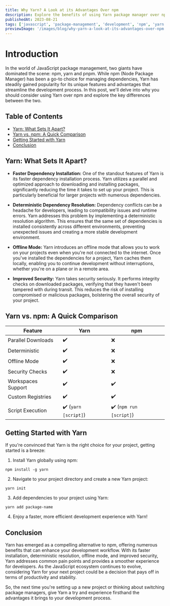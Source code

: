 ```yaml
---
title: Why Yarn? A Look at its Advantages Over npm
description: Explore the benefits of using Yarn package manager over npm and how it can enhance your development workflow.
publishedAt: 2023-08-21
tags: ['javascript', 'package-management', 'development', 'npm', 'yarn']
previewImage: '/images/blog/why-yarn-a-look-at-its-advantages-over-npm.jpg'
---
```


# Introduction

In the world of JavaScript package management, two giants have dominated the scene: npm, yarn and pnpm. While npm (Node Package Manager) has been a go-to choice for managing dependencies, Yarn has steadily gained popularity for its unique features and advantages that streamline the development process. In this post, we'll delve into why you should consider using Yarn over npm and explore the key differences between the two.

## Table of Contents

-   [Yarn: What Sets It Apart?](#yarn-what-sets-it-apart)
-   [Yarn vs. npm: A Quick Comparison](#yarn-vs-npm-a-quick-comparison)
-   [Getting Started with Yarn](#getting-started-with-yarn)
-   [Conclusion](#conclusion)

## Yarn: What Sets It Apart?

-   **Faster Dependency Installation:** One of the standout features of Yarn is its faster dependency installation process. Yarn utilizes a parallel and optimized approach to downloading and installing packages, significantly reducing the time it takes to set up your project. This is particularly beneficial for larger projects with numerous dependencies.

-   **Deterministic Dependency Resolution:** Dependency conflicts can be a headache for developers, leading to compatibility issues and runtime errors. Yarn addresses this problem by implementing a deterministic resolution algorithm. This ensures that the same set of dependencies is installed consistently across different environments, preventing unexpected issues and creating a more stable development environment.

-   **Offline Mode:** Yarn introduces an offline mode that allows you to work on your projects even when you're not connected to the internet. Once you've installed the dependencies for a project, Yarn caches them locally, enabling you to continue development without interruptions, whether you're on a plane or in a remote area.

-   **Improved Security:** Yarn takes security seriously. It performs integrity checks on downloaded packages, verifying that they haven't been tampered with during transit. This reduces the risk of installing compromised or malicious packages, bolstering the overall security of your project.

## Yarn vs. npm: A Quick Comparison

<table>
    <thead>
        <tr>
            <th>Feature</th>
            <th>Yarn</th>
            <th>npm</th>
        </tr>
    </thead>
    <tbody>
        <tr>
            <td>Parallel Downloads</td>
            <td>✔️</td>
            <td>❌</td>
        </tr>
        <tr>
            <td>Deterministic</td>
            <td>✔️</td>
            <td>❌</td>
        </tr>
        <tr>
            <td>Offline Mode</td>
            <td>✔️</td>
            <td>❌</td>
        </tr>
        <tr>
            <td>Security Checks</td>
            <td>✔️</td>
            <td>❌</td>
        </tr>
        <tr>
            <td>Workspaces Support</td>
            <td>✔️</td>
            <td>✔️</td>
        </tr>
        <tr>
            <td>Custom Registries</td>
            <td>✔️</td>
            <td>✔️</td>
        </tr>
        <tr>
            <td>Script Execution</td>
            <td>
                ✔️ (<code>yarn [script]</code>)
            </td>
            <td>
                ✔️ (<code>npm run [script]</code>)
            </td>
        </tr>
    </tbody>
</table>

## Getting Started with Yarn

If you're convinced that Yarn is the right choice for your project, getting started is a breeze:

1. Install Yarn globally using npm:

```bash:Terminal
npm install -g yarn
```

2. Navigate to your project directory and create a new Yarn project:

```bash:Terminal
yarn init
```

3. Add dependencies to your project using Yarn:

```bash:Terminal
yarn add package-name
```

4. Enjoy a faster, more efficient development experience with Yarn!

## Conclusion

Yarn has emerged as a compelling alternative to npm, offering numerous benefits that can enhance your development workflow. With its faster installation, deterministic resolution, offline mode, and improved security, Yarn addresses common pain points and provides a smoother experience for developers. As the JavaScript ecosystem continues to evolve, considering Yarn for your next project could be a decision that pays off in terms of productivity and stability.

So, the next time you're setting up a new project or thinking about switching package managers, give Yarn a try and experience firsthand the advantages it brings to your development process.
